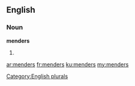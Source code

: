 ==English==

===Noun===
'''menders'''

# {{plural of|mender}}

[[Category:English plurals]]

[[ar:menders]]
[[fr:menders]]
[[ku:menders]]
[[my:menders]]